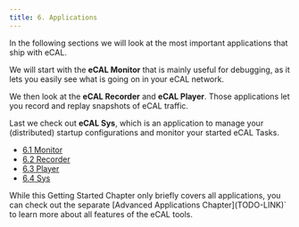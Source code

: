 ```yaml
---
title: 6. Applications
---
```



In the following sections we will look at the most important applications that ship with eCAL.

We will start with the **eCAL Monitor** that is mainly useful for debugging, as it lets you easily see what is going on in your eCAL network.

We then look at the **eCAL Recorder** and **eCAL Player**.
Those applications let you record and replay snapshots of eCAL traffic.


Last we check out **eCAL Sys**, which is an application to manage your (distributed) startup configurations and monitor your started eCAL Tasks.

- [6.1 Monitor]()
- [6.2 Recorder]()
- [6.3 Player]()
- [6.4 Sys]()

<Aside title="See also">While this Getting Started Chapter only briefly covers all applications, you can check out the separate [Advanced Applications Chapter](TODO-LINK)` to learn more about all features of the eCAL tools.</Aside>   
